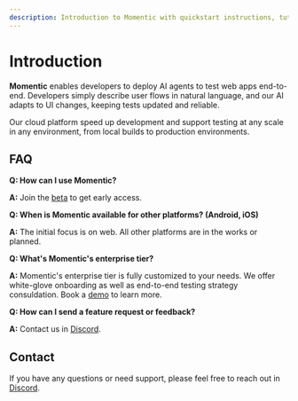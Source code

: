 ```yaml
---
description: Introduction to Momentic with quickstart instructions, tutorials, and more.
---
```


# Introduction

**Momentic** enables developers to deploy AI agents to test web apps end-to-end. Developers simply describe user flows in natural language, and our AI adapts to UI changes, keeping tests updated and reliable.

Our cloud platform speed up development and support testing at any scale in any environment, from local builds to production environments.

## FAQ

**Q: How can I use Momentic?**

**A:** Join the [beta](https://momentic.ai/beta) to get early access.

**Q: When is Momentic available for other platforms? (Android, iOS)**

**A:** The initial focus is on web. All other platforms are in the works or planned.

**Q: What's Momentic's enterprise tier?**

**A:** Momentic's enterprise tier is fully customized to your needs. We offer white-glove
onboarding as well as end-to-end testing strategy consuldation. Book a [demo](https://momentic.ai/demo)
to learn more.

**Q: How can I send a feature request or feedback?**

**A:** Contact us in [Discord](https://momentic.ai/discord).

## Contact

If you have any questions or need support, please feel free to reach out in [Discord](https://momentic.ai/discord).
